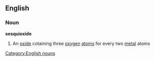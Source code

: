 ==English==
===Noun===
'''sesquioxide'''
#{{chemistry}} An [[oxide]] cotaining three [[oxygen]] [[atom]]s for every two [[metal]] atoms
[[Category:English nouns]]